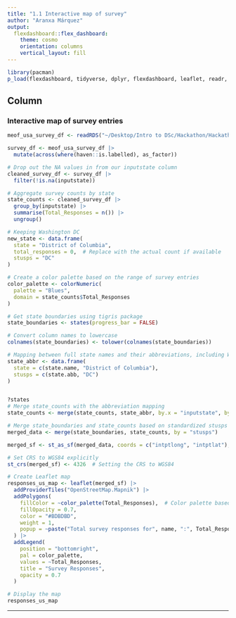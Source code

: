 ```yaml
---
title: "1.1 Interactive map of survey"
author: "Aranxa Márquez"
output: 
  flexdashboard::flex_dashboard:
    theme: cosmo
    orientation: columns
    vertical_layout: fill
---
```


```r
library(pacman)
p_load(flexdashboard, tidyverse, dplyr, flexdashboard, leaflet, readr, summarytools, ggplot2, sf, tigris)
```

Column
---------------------------------------------------------------------------------------------

### Interactive map of survey entries
```r

meof_usa_survey_df <- readRDS("~/Desktop/Intro to DSc/Hackathon/Hackathon/Clippy_1/survey/meof_usa_survey_df.RDS")

survey_df <- meof_usa_survey_df |> 
  mutate(across(where(haven::is.labelled), as_factor))

# Drop out the NA values in from our inputstate column 
cleaned_survey_df <- survey_df |> 
  filter(!is.na(inputstate))

# Aggregate survey counts by state
state_counts <- cleaned_survey_df |> 
  group_by(inputstate) |> 
  summarise(Total_Responses = n()) |> 
  ungroup()

# Keeping Washington DC
new_state <- data.frame(
  state = "District of Columbia",
  total_responses = 0,  # Replace with the actual count if available
  stusps = "DC"
)

# Create a color palette based on the range of survey entries
color_palette <- colorNumeric(
  palette = "Blues", 
  domain = state_counts$Total_Responses
)

# Get state boundaries using tigris package
state_boundaries <- states(progress_bar = FALSE)

# Convert column names to lowercase
colnames(state_boundaries) <- tolower(colnames(state_boundaries))

# Mapping between full state names and their abbreviations, including Washington DC
state_abbr <- data.frame(
  state = c(state.name, "District of Columbia"),
  stusps = c(state.abb, "DC")
)


?states
# Merge state_counts with the abbreviation mapping
state_counts <- merge(state_counts, state_abbr, by.x = "inputstate", by.y = "state", all.x = TRUE)

# Merge state_boundaries and state_counts based on standardized stusps column
merged_data <- merge(state_boundaries, state_counts, by = "stusps")

merged_sf <- st_as_sf(merged_data, coords = c("intptlong", "intptlat"), crs = 4326)

# Set CRS to WGS84 explicitly
st_crs(merged_sf) <- 4326  # Setting the CRS to WGS84

# Create Leaflet map
responses_us_map <- leaflet(merged_sf) |> 
  addProviderTiles("OpenStreetMap.Mapnik") |> 
  addPolygons(
    fillColor = ~color_palette(Total_Responses),  # Color palette based on Total_Responses
    fillOpacity = 0.7,
    color = "#BDBDBD",
    weight = 1,
    popup = ~paste("Total survey responses for", name, ":", Total_Responses)
  ) |> 
  addLegend(
    position = "bottomright",
    pal = color_palette,
    values = ~Total_Responses,
    title = "Survey Responses",
    opacity = 0.7
  )

# Display the map
responses_us_map
```

--------------------------------------------------------------------------------------------